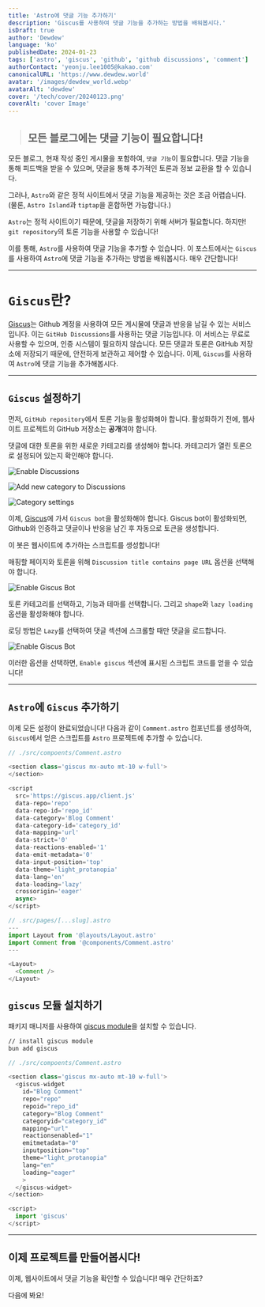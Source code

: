 ```yaml
---
title: 'Astro에 댓글 기능 추가하기'
description: 'Giscus를 사용하여 댓글 기능을 추가하는 방법을 배워봅시다.'
isDraft: true
author: 'Dewdew'
language: 'ko'
publishedDate: 2024-01-23
tags: ['astro', 'giscus', 'github', 'github discussions', 'comment']
authorContact: 'yeonju.lee1005@kakao.com'
canonicalURL: 'https://www.dewdew.world'
avatar: '/images/dewdew_world.webp'
avatarAlt: 'dewdew'
cover: '/tech/cover/20240123.png'
coverAlt: 'cover Image'
---
```


> ## 모든 블로그에는 댓글 기능이 필요합니다!

모든 블로그, 현재 작성 중인 게시물을 포함하여, `댓글 기능`이 필요합니다.
댓글 기능을 통해 피드백을 받을 수 있으며, 댓글을 통해 추가적인 토론과 정보 교환을 할 수 있습니다.

그러나, `Astro`와 같은 정적 사이트에서 댓글 기능을 제공하는 것은 조금 어렵습니다.
(물론, `Astro Island`과 `tiptap`을 혼합하면 가능합니다.)

`Astro`는 정적 사이트이기 때문에, 댓글을 저장하기 위해 서버가 필요합니다.
하지만! `git repository`의 토론 기능을 사용할 수 있습니다!

이를 통해, `Astro`를 사용하여 댓글 기능을 추가할 수 있습니다.
이 포스트에서는 `Giscus`를 사용하여 `Astro`에 댓글 기능을 추가하는 방법을 배워봅시다.
매우 간단합니다!

---

# `Giscus`란?

[Giscus](https://giscus.app/)는 Github 계정을 사용하여 모든 게시물에 댓글과 반응을 남길 수 있는 서비스입니다.
이는 `GitHub Discussions`를 사용하는 댓글 기능입니다.
이 서비스는 무료로 사용할 수 있으며, 인증 시스템이 필요하지 않습니다.
모든 댓글과 토론은 GitHub 저장소에 저장되기 때문에, 안전하게 보관하고 제어할 수 있습니다.
이제, `Giscus`를 사용하여 `Astro`에 댓글 기능을 추가해봅시다.

---

## `Giscus` 설정하기

먼저, `GitHub repository`에서 토론 기능을 활성화해야 합니다.
활성화하기 전에, 웹사이트 프로젝트의 GitHub 저장소는 **공개**여야 합니다.

댓글에 대한 토론을 위한 새로운 카테고리를 생성해야 합니다.
카테고리가 열린 토론으로 설정되어 있는지 확인해야 합니다.

![Enable Discussions](/tech/images/20240123-1.png)

![Add new category to Discussions](/tech/images/20240123-2.png)

![Category settings](/tech/images/20240123-3.png)

이제, [Giscus](https://giscus.app/)에 가서 `Giscus bot`을 활성화해야 합니다.
Giscus bot이 활성화되면, Github와 인증하고 댓글이나 반응을 남긴 후 자동으로 토큰을 생성합니다.

이 봇은 웹사이트에 추가하는 스크립트를 생성합니다!

매핑할 페이지와 토론을 위해 `Discussion title contains page URL` 옵션을 선택해야 합니다.

![Enable Giscus Bot](/tech/images/20240123-4.png)

토론 카테고리를 선택하고, 기능과 테마를 선택합니다.
그리고 `shape`와 `lazy loading` 옵션을 활성화해야 합니다.

로딩 방법은 `Lazy`를 선택하여 댓글 섹션에 스크롤할 때만 댓글을 로드합니다.

![Enable Giscus Bot](/tech/images/20240123-5.png)

이러한 옵션을 선택하면, `Enable giscus` 섹션에 표시된 스크립트 코드를 얻을 수 있습니다!

---

## `Astro`에 `Giscus` 추가하기

이제 모든 설정이 완료되었습니다!
다음과 같이 `Comment.astro` 컴포넌트를 생성하여, `Giscus`에서 얻은 스크립트를 `Astro` 프로젝트에 추가할 수 있습니다.

```typescript
// ./src/compoents/Comment.astro

<section class='giscus mx-auto mt-10 w-full'>
</section>

<script
  src='https://giscus.app/client.js'
  data-repo='repo'
  data-repo-id='repo_id'
  data-category='Blog Comment'
  data-category-id='category_id'
  data-mapping='url'
  data-strict='0'
  data-reactions-enabled='1'
  data-emit-metadata='0'
  data-input-position='top'
  data-theme='light_protanopia'
  data-lang='en'
  data-loading='lazy'
  crossorigin='eager'
  async>
</script>
```

```typescript
// .src/pages/[...slug].astro
---
import Layout from '@layouts/Layout.astro'
import Comment from '@components/Comment.astro'
---

<Layout>
  <Comment />
</Layout>
```

## `giscus` 모듈 설치하기

패키지 매니저를 사용하여 [giscus module](https://github.com/giscus/giscus-component#readme)을 설치할 수 있습니다.

```zsh
// install giscus module
bun add giscus
```

```typescript
// ./src/compoents/Comment.astro

<section class='giscus mx-auto mt-10 w-full'>
  <giscus-widget
    id="Blog Comment"
    repo="repo"
    repoid="repo_id"
    category="Blog Comment"
    categoryid="category_id"
    mapping="url"
    reactionsenabled="1"
    emitmetadata="0"
    inputposition="top"
    theme="light_protanopia"
    lang="en"
    loading="eager"
    >
  </giscus-widget>
</section>

<script>
  import 'giscus'
</script>
```

---

## 이제 프로젝트를 만들어봅시다!

이제, 웹사이트에서 댓글 기능을 확인할 수 있습니다!
매우 간단하죠?

다음에 봐요!
